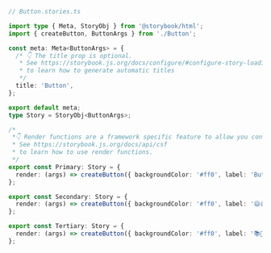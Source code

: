 ```ts
// Button.stories.ts

import type { Meta, StoryObj } from '@storybook/html';
import { createButton, ButtonArgs } from './Button';

const meta: Meta<ButtonArgs> = {
  /* 👇 The title prop is optional.
   * See https://storybook.js.org/docs/configure/#configure-story-loading
   * to learn how to generate automatic titles
   */
  title: 'Button',
};

export default meta;
type Story = StoryObj<ButtonArgs>;

/*
 *👇 Render functions are a framework specific feature to allow you control on how the component renders.
 * See https://storybook.js.org/docs/api/csf
 * to learn how to use render functions.
 */
export const Primary: Story = {
  render: (args) => createButton({ backgroundColor: '#ff0', label: 'Button' }),
};

export const Secondary: Story = {
  render: (args) => createButton({ backgroundColor: '#ff0', label: '😄👍😍💯' }),
};

export const Tertiary: Story = {
  render: (args) => createButton({ backgroundColor: '#ff0', label: '📚📕📈🤓' }),
};
```
